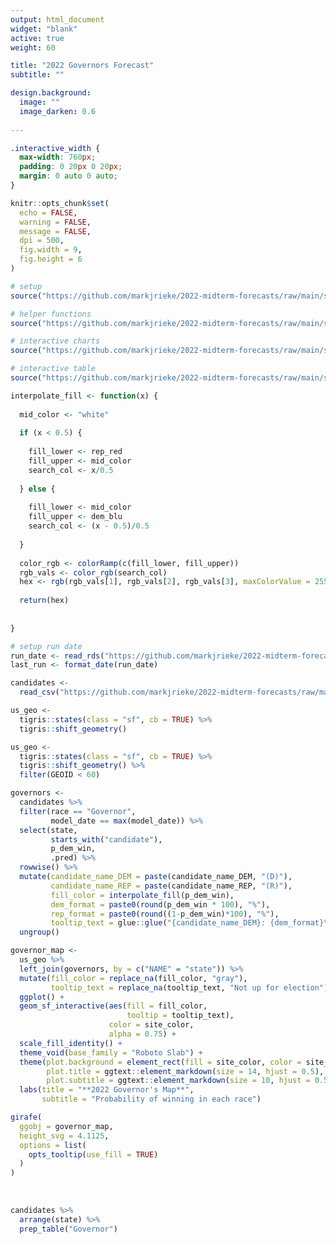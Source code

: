 ```yaml
---
output: html_document
widget: "blank"
active: true
weight: 60

title: "2022 Governors Forecast"
subtitle: ""

design.background:
  image: ""
  image_darken: 0.6
  
---
```


```css
.interactive_width {
  max-width: 760px;
  padding: 0 20px 0 20px;
  margin: 0 auto 0 auto;
}
```

```r
knitr::opts_chunk$set(
  echo = FALSE,
  warning = FALSE,
  message = FALSE,
  dpi = 500,
  fig.width = 9,
  fig.height = 6
)

# setup
source("https://github.com/markjrieke/2022-midterm-forecasts/raw/main/site-helpers/setup.R")

# helper functions
source("https://github.com/markjrieke/2022-midterm-forecasts/raw/main/site-helpers/formatting.R")

# interactive charts
source("https://github.com/markjrieke/2022-midterm-forecasts/raw/main/site-helpers/interactive_charts.R")

# interactive table
source("https://github.com/markjrieke/2022-midterm-forecasts/raw/main/site-helpers/interactive_table.R")
```

<div class="interactive_width">

```r
interpolate_fill <- function(x) {
  
  mid_color <- "white"
  
  if (x < 0.5) {
    
    fill_lower <- rep_red
    fill_upper <- mid_color
    search_col <- x/0.5
    
  } else {
    
    fill_lower <- mid_color
    fill_upper <- dem_blu
    search_col <- (x - 0.5)/0.5
    
  }
  
  color_rgb <- colorRamp(c(fill_lower, fill_upper))
  rgb_vals <- color_rgb(search_col)
  hex <- rgb(rgb_vals[1], rgb_vals[2], rgb_vals[3], maxColorValue = 255)
  
  return(hex)
  
  
}
```


```r
# setup run date
run_date <- read_rds("https://github.com/markjrieke/2022-midterm-forecasts/raw/main/models/outputs/run_date.rds")
last_run <- format_date(run_date)
```

```r
candidates <-
  read_csv("https://github.com/markjrieke/2022-midterm-forecasts/raw/main/models/outputs/candidate_predictions.csv")

us_geo <- 
  tigris::states(class = "sf", cb = TRUE) %>%
  tigris::shift_geometry()
```

```r
us_geo <- 
  tigris::states(class = "sf", cb = TRUE) %>%
  tigris::shift_geometry() %>%
  filter(GEOID < 60)

governors <- 
  candidates %>%
  filter(race == "Governor",
         model_date == max(model_date)) %>%
  select(state, 
         starts_with("candidate"),
         p_dem_win,
         .pred) %>%
  rowwise() %>%
  mutate(candidate_name_DEM = paste(candidate_name_DEM, "(D)"),
         candidate_name_REP = paste(candidate_name_REP, "(R)"),
         fill_color = interpolate_fill(p_dem_win),
         dem_format = paste0(round(p_dem_win * 100), "%"),
         rep_format = paste0(round((1-p_dem_win)*100), "%"),
         tooltip_text = glue::glue("{candidate_name_DEM}: {dem_format}\n{candidate_name_REP}: {rep_format}")) %>%
  ungroup()
```

```r
governor_map <- 
  us_geo %>%
  left_join(governors, by = c("NAME" = "state")) %>%
  mutate(fill_color = replace_na(fill_color, "gray"),
         tooltip_text = replace_na(tooltip_text, "Not up for election")) %>%
  ggplot() +
  geom_sf_interactive(aes(fill = fill_color,
                          tooltip = tooltip_text),
                      color = site_color,
                      alpha = 0.75) +
  scale_fill_identity() +
  theme_void(base_family = "Roboto Slab") +
  theme(plot.background = element_rect(fill = site_color, color = site_color),
        plot.title = ggtext::element_markdown(size = 14, hjust = 0.5),
        plot.subtitle = ggtext::element_markdown(size = 10, hjust = 0.5)) +
  labs(title = "**2022 Governor's Map**",
       subtitle = "Probability of winning in each race")

girafe(
  ggobj = governor_map,
  height_svg = 4.1125,
  options = list(
    opts_tooltip(use_fill = TRUE)
  )
)
```


<br>

```r
candidates %>%
  arrange(state) %>%
  prep_table("Governor")
```

</div>



